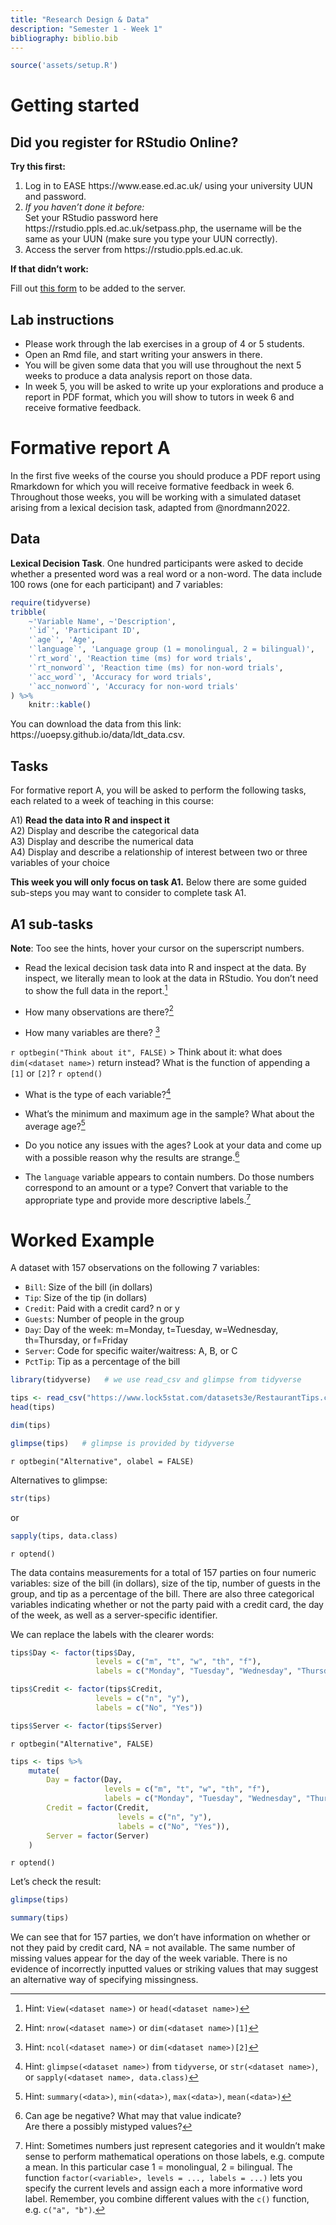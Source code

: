 ```yaml
---
title: "Research Design & Data"
description: "Semester 1 - Week 1"
bibliography: biblio.bib
---
```



```r
source('assets/setup.R')
```


# Getting started

## Did you register for RStudio Online?

__Try this first:__

1. Log in to EASE https://www.ease.ed.ac.uk/ using your university UUN and password.  
2. _If you haven't done it before:_  
Set your RStudio password here https://rstudio.ppls.ed.ac.uk/setpass.php, the username will be the same as your UUN (make sure you type your UUN correctly).  
3. Access the server from https://rstudio.ppls.ed.ac.uk.


__If that didn't work:__

Fill out [this form](https://forms.office.com/Pages/ResponsePage.aspx?id=sAafLmkWiUWHiRCgaTTcYTstBwJEBklLhOSskzRST95UMTFKQlo5NkdOS0RNRTVXQjZLWloyU1RPQS4u) to be added to the server.


## Lab instructions

- Please work through the lab exercises in a group of 4 or 5 students.
- Open an Rmd file, and start writing your answers in there.
- You will be given some data that you will use throughout the next 5 weeks to produce a data analysis report on those data.  
- In week 5, you will be asked to write up your explorations and produce a report in PDF format, which you will show to tutors in week 6 and receive formative feedback.


# Formative report A

In the first five weeks of the course you should produce a PDF report using Rmarkdown for which you will receive formative feedback in week 6. Throughout those weeks, you will be working with a simulated dataset arising from a lexical decision task, adapted from @nordmann2022.


## Data

**Lexical Decision Task**.  One hundred participants were asked to decide whether a presented word was a real word or a non-word. The data include 100 rows (one for each participant) and 7 variables:

```r
require(tidyverse)
tribble(
    ~'Variable Name', ~'Description',
    '`id`', 'Participant ID',
    '`age`', 'Age',
    '`language`', 'Language group (1 = monolingual, 2 = bilingual)',
    '`rt_word`', 'Reaction time (ms) for word trials',
    '`rt_nonword`', 'Reaction time (ms) for non-word trials',
    '`acc_word`', 'Accuracy for word trials',
    '`acc_nonword`', 'Accuracy for non-word trials'
) %>% 
    knitr::kable()
```

You can download the data from this link: https://uoepsy.github.io/data/ldt_data.csv.


## Tasks

For formative report A, you will be asked to perform the following tasks, each related to a week of teaching in this course:

A1) __Read the data into R and inspect it__  
A2) Display and describe the categorical data  
A3) Display and describe the numerical data  
A4) Display and describe a relationship of interest between two or three variables of your choice

__This week you will only focus on task A1.__ Below there are some guided sub-steps you may want to consider to complete task A1.


## A1 sub-tasks

__Note__: Too see the hints, hover your cursor on the superscript numbers.

- Read the lexical decision task data into R and inspect at the data. By inspect, we literally mean to look at the data in RStudio. You don't need to show the full data in the report.^[
Hint: `View(<dataset name>)` or `head(<dataset name>)`
]

- How many observations are there?^[
Hint: `nrow(<dataset name>)` or `dim(<dataset name>)[1]`
]

- How many variables are there?
^[
Hint: `ncol(<dataset name>)` or `dim(<dataset name>)[2]`
]

`r optbegin("Think about it", FALSE)`
> Think about it: what does `dim(<dataset name>)` return instead? What is the function of appending a `[1]` or `[2]`?
`r optend()`

- What is the type of each variable?^[
Hint: `glimpse(<dataset name>)` from `tidyverse`, or `str(<dataset name>)`, or `sapply(<dataset name>, data.class)`
]

- What's the minimum and maximum age in the sample? What about the average age?^[
Hint: `summary(<data>)`, `min(<data>)`, `max(<data>)`, `mean(<data>)`
]

- Do you notice any issues with the ages? Look at your data and come up with a possible reason why the results are strange.^[
Can age be negative? What may that value indicate?  
Are there a possibly mistyped values?
]

- The `language` variable appears to contain numbers. Do those numbers correspond to an amount or a type? Convert that variable to the appropriate type and provide more descriptive labels.^[
Hint: Sometimes numbers just represent categories and it wouldn't make sense to perform mathematical operations on those labels, e.g. compute a mean. In this particular case 1 = monolingual, 2 = bilingual. The function `factor(<variable>, levels = ..., labels = ...)` lets you specify the current levels and assign each a more informative word label. Remember, you combine different values with the `c()` function, e.g. `c("a", "b")`.
]


# Worked Example

A dataset with 157 observations on the following 7 variables:

- `Bill`: Size of the bill (in dollars)
- `Tip`: Size of the tip (in dollars)
- `Credit`: Paid with a credit card? n or y 
- `Guests`: Number of people in the group
- `Day`: Day of the week: m=Monday, t=Tuesday, w=Wednesday, th=Thursday, or f=Friday
- `Server`: Code for specific waiter/waitress: A, B, or C
- `PctTip`: Tip as a percentage of the bill


```r
library(tidyverse)   # we use read_csv and glimpse from tidyverse
```

```r
tips <- read_csv("https://www.lock5stat.com/datasets3e/RestaurantTips.csv")
head(tips)
```

```r
dim(tips)
```

```r
glimpse(tips)   # glimpse is provided by tidyverse
```

`r optbegin("Alternative", olabel = FALSE)`

Alternatives to glimpse:

```r
str(tips)
```

or 

```r
sapply(tips, data.class)
```
`r optend()`

The data contains measurements for a total of 157 parties on four numeric variables: size of the bill (in dollars), size of the tip, number of guests in the group, and tip as a percentage of the bill. There are also three categorical variables indicating whether or not the party paid with a credit card, the day of the week, as well as a server-specific identifier.

We can replace the labels with the clearer words:

```r
tips$Day <- factor(tips$Day, 
                   levels = c("m", "t", "w", "th", "f"),
                   labels = c("Monday", "Tuesday", "Wednesday", "Thursday", "Friday"))

tips$Credit <- factor(tips$Credit, 
                   levels = c("n", "y"),
                   labels = c("No", "Yes"))

tips$Server <- factor(tips$Server)
```

`r optbegin("Alternative", FALSE)`
```r
tips <- tips %>%
    mutate(
        Day = factor(Day,
                     levels = c("m", "t", "w", "th", "f"),
                     labels = c("Monday", "Tuesday", "Wednesday", "Thursday", "Friday")),
        Credit = factor(Credit,
                        levels = c("n", "y"),
                        labels = c("No", "Yes")),
        Server = factor(Server)
    )
```
`r optend()`

Let's check the result:

```r
glimpse(tips)
```

```r
summary(tips)
```

We can see that for 157 parties, we don't have information on whether or not they paid by credit card, NA = not available. The same number of missing values appear for the day of the week variable. There is no evidence of incorrectly inputted values or striking values that may suggest an alternative way of specifying missingness.

